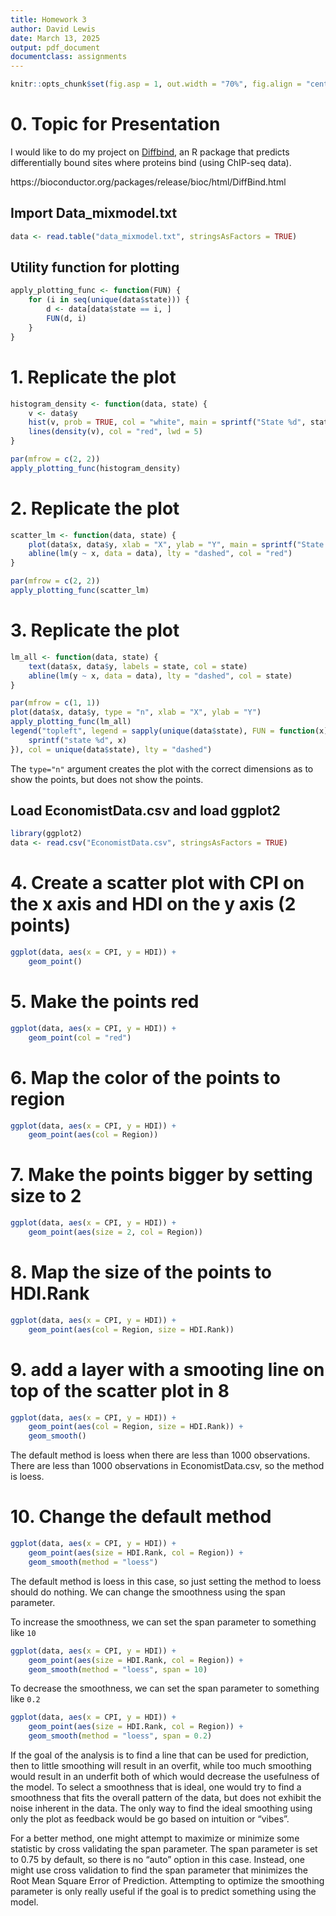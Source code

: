 ```yaml
---
title: Homework 3
author: David Lewis
date: March 13, 2025
output: pdf_document
documentclass: assignments
---
```

```r
knitr::opts_chunk$set(fig.asp = 1, out.width = "70%", fig.align = "center")
```
# 0. Topic for Presentation

I would like to do my project on [Diffbind](https://bioconductor.org/packages/release/bioc/html/DiffBind.html), an R package that predicts differentially bound sites where proteins bind (using ChIP-seq data).

https://bioconductor.org/packages/release/bioc/html/DiffBind.html

## Import Data_mixmodel.txt
```r
data <- read.table("data_mixmodel.txt", stringsAsFactors = TRUE)
```

## Utility function for plotting
```r
apply_plotting_func <- function(FUN) {
    for (i in seq(unique(data$state))) {
        d <- data[data$state == i, ]
        FUN(d, i)
    }
}
```

\newpage
# 1. Replicate the plot
```r
histogram_density <- function(data, state) {
    v <- data$y
    hist(v, prob = TRUE, col = "white", main = sprintf("State %d", state), xlab = "Y")
    lines(density(v), col = "red", lwd = 5)
}

par(mfrow = c(2, 2))
apply_plotting_func(histogram_density)
```

\newpage
# 2. Replicate the plot

```r
scatter_lm <- function(data, state) {
    plot(data$x, data$y, xlab = "X", ylab = "Y", main = sprintf("State %d", state))
    abline(lm(y ~ x, data = data), lty = "dashed", col = "red")
}

par(mfrow = c(2, 2))
apply_plotting_func(scatter_lm)
```


\newpage
# 3. Replicate the plot

```r
lm_all <- function(data, state) {
    text(data$x, data$y, labels = state, col = state)
    abline(lm(y ~ x, data = data), lty = "dashed", col = state)
}

par(mfrow = c(1, 1))
plot(data$x, data$y, type = "n", xlab = "X", ylab = "Y")
apply_plotting_func(lm_all)
legend("topleft", legend = sapply(unique(data$state), FUN = function(x) {
    sprintf("state %d", x)
}), col = unique(data$state), lty = "dashed")
```

The `type="n"` argument creates the plot with the correct dimensions as to show the points, but does not show the points.


\newpage
## Load EconomistData.csv and load ggplot2
```r
library(ggplot2)
data <- read.csv("EconomistData.csv", stringsAsFactors = TRUE)
```

# 4. Create a scatter plot with CPI on the x axis and HDI on the y axis (2 points)
```r
ggplot(data, aes(x = CPI, y = HDI)) +
    geom_point()
```

# 5. Make the points red

\newpage
```r
ggplot(data, aes(x = CPI, y = HDI)) +
    geom_point(col = "red")
```

\newpage
# 6. Map the color of the points to region

```r
ggplot(data, aes(x = CPI, y = HDI)) +
    geom_point(aes(col = Region))
```

\newpage
# 7. Make the points bigger by setting size to 2

```r
ggplot(data, aes(x = CPI, y = HDI)) +
    geom_point(aes(size = 2, col = Region))
```

\newpage
# 8. Map the size of the points to HDI.Rank

```r
ggplot(data, aes(x = CPI, y = HDI)) +
    geom_point(aes(col = Region, size = HDI.Rank))
```
\newpage
# 9. add a layer with a smooting line on top of the scatter plot in 8

```r
ggplot(data, aes(x = CPI, y = HDI)) +
    geom_point(aes(col = Region, size = HDI.Rank)) +
    geom_smooth()
```

The default method is loess when there are less than 1000 observations. There are less than 1000 observations in EconomistData.csv, so the method is loess.


\newpage
# 10.  Change the default method

```r
ggplot(data, aes(x = CPI, y = HDI)) +
    geom_point(aes(size = HDI.Rank, col = Region)) +
    geom_smooth(method = "loess")
```

The default method is loess in this case, so just setting the method to loess should do nothing. We can change the smoothness using the span parameter.


To increase the smoothness, we can set the span parameter to something like `10`
```r
ggplot(data, aes(x = CPI, y = HDI)) +
    geom_point(aes(size = HDI.Rank, col = Region)) +
    geom_smooth(method = "loess", span = 10)
```

To decrease the smoothness, we can set the span parameter to something like `0.2` 


```r
ggplot(data, aes(x = CPI, y = HDI)) +
    geom_point(aes(size = HDI.Rank, col = Region)) +
    geom_smooth(method = "loess", span = 0.2)
```

If the goal of the analysis is to find a line that can be used for prediction, then to little smoothing will result in an overfit, while too much smoothing would result in an underfit both of which would decrease the usefulness of the model. 
To select a smoothness that is ideal, one would try to find a smoothness that fits the overall pattern of the data, but does not exhibit the noise inherent in the data.
The only way to find the ideal smoothing using only the plot as feedback would be go based on intuition or "vibes". 

For a better method, one might attempt to maximize or minimize some statistic by cross validating the span parameter. The span parameter is set to 0.75 by default, so there is no "auto" option in this case. 
Instead, one might use cross validation to find the span parameter that minimizes the Root Mean Square Error of Prediction. Attempting to optimize the smoothing parameter is only really useful if the goal is to predict something using the model.